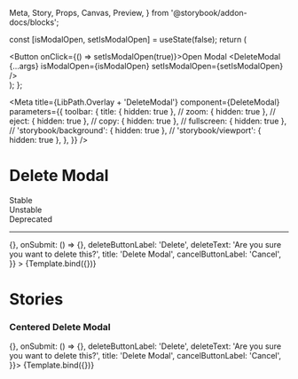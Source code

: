   Meta,
  Story,
  Props,
  Canvas,
  Preview,
} from '@storybook/addon-docs/blocks';

  const [isModalOpen, setIsModalOpen] = useState(false);
  return (
    <div>
      <Button onClick={() => setIsModalOpen(true)}>Open Modal</Button>
      <DeleteModal
        {...args}
        isModalOpen={isModalOpen}
        setIsModalOpen={setIsModalOpen}
      />
    </div>
  );
};

<Meta
  title={LibPath.Overlay + 'DeleteModal'}
  component={DeleteModal}
  parameters={{
    toolbar: {
      title: { hidden: true },
      // zoom: { hidden: true },
      // eject: { hidden: true },
      // copy: { hidden: true },
      // fullscreen: { hidden: true },
      // 'storybook/background': { hidden: true },
      // 'storybook/viewport': { hidden: true },
    },
  }}
/>

# Delete Modal

<div
  style={{
    borderRadius: '999999px',
    display: 'inline-block',
    padding: '2px 8px',
    fontSize: '14px',
    lineHeight: '20px',
    fontWeight: '700',
    textAlign: 'center',
    letterSpacing: '0.25px',
    backgroundColor: '#138849',
    color: '#ffffff',
    marginBottom: '16px',
    marginRight: '3px',
  }}
>
  Stable
</div>

<div
  style={{
    borderRadius: '999999px',
    display: 'inline-block',
    padding: '2px 8px',
    fontSize: '14px',
    lineHeight: '20px',
    fontWeight: '700',
    textAlign: 'center',
    letterSpacing: '0.25px',
    backgroundColor: '#D2CB3F',
    color: '#ffffff',
    marginBottom: '16px',
    marginRight: '3px',
  }}
>
  Unstable
</div>

<div
  style={{
    borderRadius: '999999px',
    display: 'inline-block',
    padding: '2px 8px',
    fontSize: '14px',
    lineHeight: '20px',
    fontWeight: '700',
    textAlign: 'center',
    letterSpacing: '0.25px',
    backgroundColor: '#D23F47',
    color: '#ffffff',
    marginBottom: '16px',
    marginRight: '3px',
  }}
>
  Deprecated
</div>

<hr />

<Preview withToolbar>
  <Story
    name="DeleteModal"
    args={{
      isModalOpen: false,
      isCentered: false,
      setIsModalOpen: () => {},
      onSubmit: () => {},
      deleteButtonLabel: 'Delete',
      deleteText: 'Are you sure you want to delete this?',
      title: 'Delete Modal',
      cancelButtonLabel: 'Cancel',
    }}
  >
    {Template.bind({})}
  </Story>
</Preview>

<Props story="DeleteModal" />

# Stories

### Centered Delete Modal

<Canvas withToolbar>
    <Story 
    name="Centered DeleteModal" 
    args={{ 
        isModalOpen: false,
        isCentered: true,
        setIsModalOpen: () => {},
        onSubmit: () => {},
        deleteButtonLabel: 'Delete',
        deleteText: 'Are you sure you want to delete this?',
        title: 'Delete Modal',
        cancelButtonLabel: 'Cancel',
        }}>
        {Template.bind({})}
    </Story>
</Canvas>
